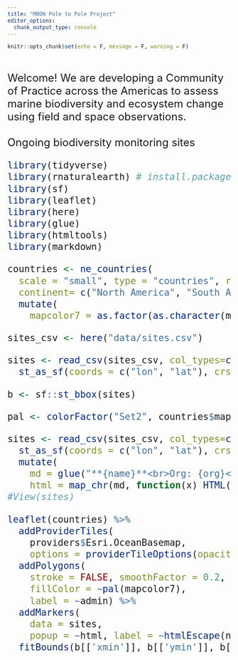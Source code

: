 ```yaml
---
title: "MBON Pole to Pole Project"
editor_options:
  chunk_output_type: console
---
```


```r
knitr::opts_chunk$set(echo = F, message = F, warning = F)
```
<br>
<br>
<font size="5">
Welcome! We are developing a Community of Practice across the Americas to assess marine biodiversity and ecosystem change using field and space observations.
<br>
<br>
Ongoing biodiversity monitoring sites  

```r
library(tidyverse)
library(rnaturalearth) # install.packages("rnaturalearth")
library(sf)
library(leaflet)
library(here)
library(glue)
library(htmltools)
library(markdown)

countries <- ne_countries(
  scale = "small", type = "countries", returnclass = "sf",
  continent= c("North America", "South America")) %>%
  mutate(
    mapcolor7 = as.factor(as.character(mapcolor7)))

sites_csv <- here("data/sites.csv")

sites <- read_csv(sites_csv, col_types=cols()) %>%
  st_as_sf(coords = c("lon", "lat"), crs = 4326)

b <- sf::st_bbox(sites)

pal <- colorFactor("Set2", countries$mapcolor7)
```

```r
sites <- read_csv(sites_csv, col_types=cols()) %>%
  st_as_sf(coords = c("lon", "lat"), crs = 4326) %>%
  mutate(
    md = glue("**{name}**<br>Org: {org}<br>Country: {str_to_upper(country)}<br>↪[ Visit](z_{id}.html)"),
    html = map_chr(md, function(x) HTML(markdownToHTML(text=x, fragment.only=T))))
#View(sites)

leaflet(countries) %>%
  addProviderTiles(
    providers$Esri.OceanBasemap,
    options = providerTileOptions(opacity = 0.5)) %>%
  addPolygons(
    stroke = FALSE, smoothFactor = 0.2, fillOpacity = 0.8,
    fillColor = ~pal(mapcolor7),
    label = ~admin) %>%
  addMarkers(
    data = sites,
    popup = ~html, label = ~htmlEscape(name)) %>%
  fitBounds(b[['xmin']], b[['ymin']], b[['xmax']], b[['ymax']])
```
